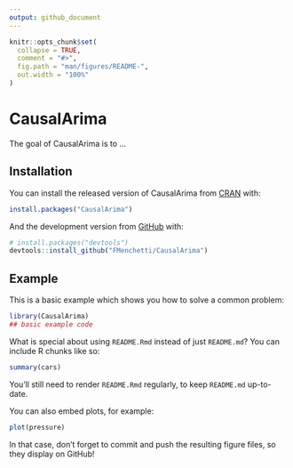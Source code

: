 ```yaml
---
output: github_document
---
```


<!-- README.md is generated from README.Rmd. Please edit that file -->

```r
knitr::opts_chunk$set(
  collapse = TRUE,
  comment = "#>",
  fig.path = "man/figures/README-",
  out.width = "100%"
)
```

# CausalArima

<!-- badges: start -->
<!-- badges: end -->

The goal of CausalArima is to ...

## Installation

You can install the released version of CausalArima from [CRAN](https://CRAN.R-project.org) with:

``` r
install.packages("CausalArima")
```

And the development version from [GitHub](https://github.com/) with:

``` r
# install.packages("devtools")
devtools::install_github("FMenchetti/CausalArima")
```
## Example

This is a basic example which shows you how to solve a common problem:

```r
library(CausalArima)
## basic example code
```

What is special about using `README.Rmd` instead of just `README.md`? You can include R chunks like so:

```r
summary(cars)
```

You'll still need to render `README.Rmd` regularly, to keep `README.md` up-to-date.

You can also embed plots, for example:

```r
plot(pressure)
```

In that case, don't forget to commit and push the resulting figure files, so they display on GitHub!

